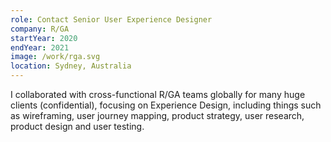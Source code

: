 ```yaml
---
role: Contact Senior User Experience Designer
company: R/GA
startYear: 2020
endYear: 2021
image: /work/rga.svg
location: Sydney, Australia
---
```


I collaborated with cross-functional R/GA teams globally for many huge clients (confidential), focusing on Experience Design, including things such as wireframing, user journey mapping, product strategy, user research, product design and user testing.
